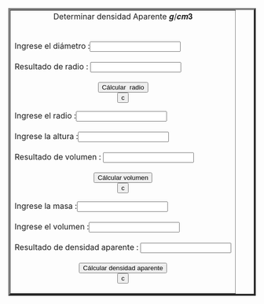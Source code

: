 <html>

 <center><table border="4" ></center>
 <tr>
  <td>
   <body>
     <center>Determinar densidad Aparente 𝒈/𝒄𝒎𝟑</CENTER><br><br>
   </body>

  <body>
    <form name="MyForm">
      Ingrese el  diámetro :<input type="text" name="numero1" size="20"><br><br>
       Resultado  de radio :        <input type="text" name="resultado" size="20"><br><br>
     <center><input type="button" value="Cálcular  radio" onclick="radio()"></center>
       <center><input type="reset" value="c"></center>
       </form>
       <form name="MyForma">
      Ingrese el radio :<input type="text" name="numero2" size="20"><br><br>
       Ingrese la altura :<input type="text" name="numero3" size="20"><br><br>
       Resultado  de volumen :        <input type="text" name="resultado" size="20"><br><br>
     <center><input type="button" value="Cálcular volumen" onclick="volumen()"></center>
         <center><input type="reset" value="c"></center>
       </form>
       <form name="MyFormas">
      Ingrese la masa :<input type="text" name="numero4" size="20"><br><br>
       Ingrese el volumen :<input type="text" name="numero5" size="20"><br><br>
       Resultado  de densidad aparente :        <input type="text" name="resultado" size="20"><br><br>
     <center><input type="button" value="Cálcular densidad aparente" onclick="densidad()"></center>
         <center><input type="reset" value="c"></center>
       </form>
    <script>
     function radio() {
     var n1 = parseFloat(document.MyForm.numero1.value);
     document.MyForm.resultado.value=(n1/2);
     }
    </script>
    <script>
     function volumen() {
     var n2 = parseFloat(document.MyForma.numero2.value);
     var n3 = parseFloat(document.MyForma.numero3.value);
     document.MyForma.resultado.value=(3.1416*((n2)**2)*n3);
     }
    </script>
    <script>
     function densidad() {
     var n4 = parseFloat(document.MyFormas.numero4.value);
     var n5 = parseFloat(document.MyFormas.numero5.value);
     document.MyFormas.resultado.value=(n4/n5);
     }
    </script>
  </body>
 </td>
 </tr>
</table>



</html>